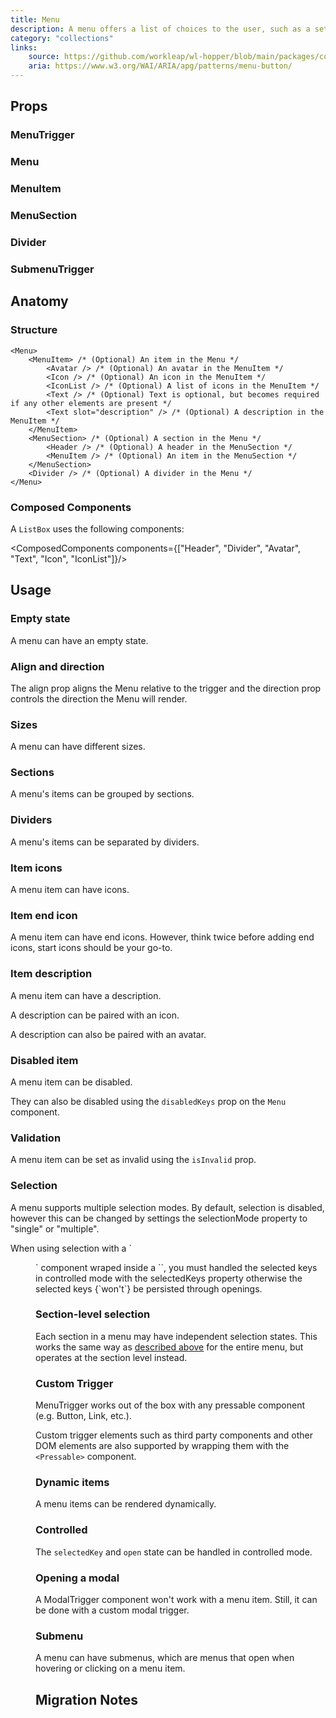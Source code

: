 ```yaml
---
title: Menu
description: A menu offers a list of choices to the user, such as a set of actions or functions.
category: "collections"
links:
    source: https://github.com/workleap/wl-hopper/blob/main/packages/components/src/menu/src/Menu.tsx
    aria: https://www.w3.org/WAI/ARIA/apg/patterns/menu-button/
---
```


<Example src="menu/docs/Preview" isOpen />

## Props

### MenuTrigger

<PropTable component="MenuTrigger" />

### Menu

<PropTable component="Menu" />

### MenuItem

<PropTable component="MenuItem" />

### MenuSection

<PropTable component="MenuSection" />

### Divider

<PropTable component="Divider" />

### SubmenuTrigger

<PropTable component="SubmenuTrigger" />

## Anatomy

### Structure

```tsx
<Menu>
    <MenuItem> /* (Optional) An item in the Menu */
        <Avatar /> /* (Optional) An avatar in the MenuItem */
        <Icon /> /* (Optional) An icon in the MenuItem */
        <IconList /> /* (Optional) A list of icons in the MenuItem */
        <Text /> /* (Optional) Text is optional, but becomes required if any other elements are present */
        <Text slot="description" /> /* (Optional) A description in the MenuItem */
    </MenuItem>
    <MenuSection> /* (Optional) A section in the Menu */
        <Header /> /* (Optional) A header in the MenuSection */
        <MenuItem /> /* (Optional) An item in the MenuSection */
    </MenuSection>
    <Divider /> /* (Optional) A divider in the Menu */
</Menu>
```

### Composed Components

A `ListBox` uses the following components:

<ComposedComponents components={["Header", "Divider", "Avatar", "Text", "Icon", "IconList"]}/>

## Usage

### Empty state

A menu can have an empty state.

<Example src="menu/docs/Empty" />

### Align and direction

The align prop aligns the Menu relative to the trigger and the direction prop controls the direction the Menu will render.

<Example src="menu/docs/AlignDirection" />

### Sizes

A menu can have different sizes.

<Example src="menu/docs/Sizes" />

### Sections

A menu's items can be grouped by sections.

<Example src="menu/docs/Sections" />

### Dividers

A menu's items can be separated by dividers.

<Example src="menu/docs/Dividers" />

### Item icons

A menu item can have icons.

<Example src="menu/docs/ItemIcon" />

### Item end icon

A menu item can have end icons.
However, think twice before adding end icons, start icons should be your go-to.

<Example src="menu/docs/ItemEndIcon" />

### Item description

A menu item can have a description.

<Example src="menu/docs/ItemDescription" />

A description can be paired with an icon.

<Example src="menu/docs/ItemDescriptionIcon" />

A description can also be paired with an avatar.

<Example src="menu/docs/ItemDescriptionAvatar" />

### Disabled item

A menu item can be disabled.

<Example src="menu/docs/DisabledItem" />

They can also be disabled using the `disabledKeys` prop on the `Menu` component.

<Example src="menu/docs/DisabledKeys" />

### Validation

A menu item can be set as invalid using the `isInvalid` prop.

<Example src="menu/docs/Validation" />

### Selection

A menu supports multiple selection modes.
By default, selection is disabled, however this can be changed by settings the selectionMode property to "single" or "multiple".

<Callout variant="information">
When using selection with a `<Menu>` component wraped inside a `<MenuTrigger>`, you must handled the selected keys in controlled mode with the selectedKeys property otherwise the selected keys {`won't`} be persisted through openings.
</Callout>

<Example src="menu/docs/Selection" />

### Section-level selection

Each section in a menu may have independent selection states. This works the same way as [described above](/components/Menu#usage-selection) for the entire menu, but operates at the section level instead.

<Example src="menu/docs/SectionLevelSelection" />

### Custom Trigger

MenuTrigger works out of the box with any pressable component (e.g. Button, Link, etc.).

Custom trigger elements such as third party components and other DOM elements are also supported by wrapping them with the `<Pressable>` component.

<Example src="menu/docs/CustomTrigger" />

### Dynamic items

A menu items can be rendered dynamically.

<Example src="menu/docs/DynamicItems" />

### Controlled

The `selectedKey` and `open` state can be handled in controlled mode.

<Example src="menu/docs/Controlled" />

### Opening a modal

A ModalTrigger component won't work with a menu item. Still, it can be done with a custom modal trigger.

<Example src="menu/docs/OpeningModal" />

### Submenu

A menu can have submenus, which are menus that open when hovering or clicking on a menu item.

<Example src="menu/docs/Submenu" />

## Migration Notes

<MigrateGuide src="menu/docs/migration-notes" />
